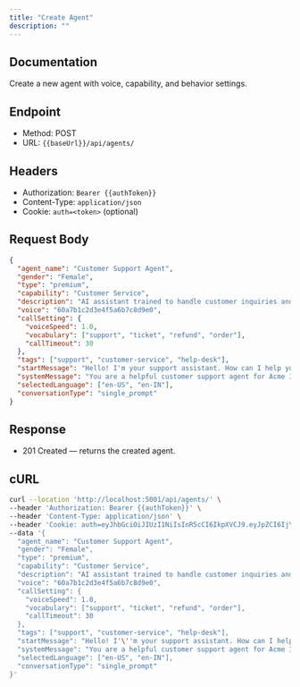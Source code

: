 ```yaml
---
title: "Create Agent"
description: ""
---
```


## Documentation

Create a new agent with voice, capability, and behavior settings.

## Endpoint

- Method: POST
- URL: `{{baseUrl}}/api/agents/`

## Headers

- Authorization: `Bearer {{authToken}}`
- Content-Type: `application/json`
- Cookie: `auth=<token>` (optional)

## Request Body

```json
{
  "agent_name": "Customer Support Agent",
  "gender": "Female",
  "type": "premium",
  "capability": "Customer Service",
  "description": "AI assistant trained to handle customer inquiries and support tickets",
  "voice": "60a7b1c2d3e4f5a6b7c8d9e0",
  "callSetting": {
    "voiceSpeed": 1.0,
    "vocabulary": ["support", "ticket", "refund", "order"],
    "callTimeout": 30
  },
  "tags": ["support", "customer-service", "help-desk"],
  "startMessage": "Hello! I'm your support assistant. How can I help you today?",
  "systemMessage": "You are a helpful customer support agent for Acme Inc. Your goal is to assist customers with their inquiries about products, orders, and services.",
  "selectedLanguage": ["en-US", "en-IN"],
  "conversationType": "single_prompt"
}
```

## Response

- 201 Created — returns the created agent.

## cURL

```bash
curl --location 'http://localhost:5001/api/agents/' \
--header 'Authorization: Bearer {{authToken}}' \
--header 'Content-Type: application/json' \
--header 'Cookie: auth=eyJhbGciOiJIUzI1NiIsInR5cCI6IkpXVCJ9.eyJpZCI6IjY4MDIwMWNmNWIzNjQ0YjQ4YmNiMzU4YSIsInJvbGUiOiJ1c2VyIiwic3RhdHVzIjoiYXBwcm92ZWQiLCJpYXQiOjE3NTc0OTkzNTgsImV4cCI6MTc2MDA5MTM1OH0.sLuF-XybcpHVs-Z3lTRUGGzeh3Omk1YsLAcWvSgfZYc' \
--data '{
  "agent_name": "Customer Support Agent",
  "gender": "Female",
  "type": "premium",
  "capability": "Customer Service",
  "description": "AI assistant trained to handle customer inquiries and support tickets",
  "voice": "60a7b1c2d3e4f5a6b7c8d9e0",
  "callSetting": {
    "voiceSpeed": 1.0,
    "vocabulary": ["support", "ticket", "refund", "order"],
    "callTimeout": 30
  },
  "tags": ["support", "customer-service", "help-desk"],
  "startMessage": "Hello! I'\''m your support assistant. How can I help you today?",
  "systemMessage": "You are a helpful customer support agent for Acme Inc. Your goal is to assist customers with their inquiries about products, orders, and services.",
  "selectedLanguage": ["en-US", "en-IN"],
  "conversationType": "single_prompt"
}'
```